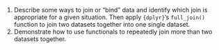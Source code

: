 1.  Describe some ways to join or "bind" data and identify which join is
    appropriate for a given situation. Then apply `{dplyr}`'s
    `full_join()` function to join two datasets together into one single
    dataset.
2.  Demonstrate how to use functionals to repeatedly join more than two
    datasets together.
